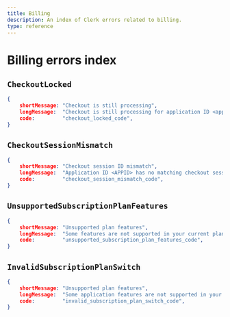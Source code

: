 ```yaml
---
title: Billing
description: An index of Clerk errors related to billing.
type: reference
---
```


# Billing errors index

## `CheckoutLocked`

```json
{
    shortMessage: "Checkout is still processing",
    longMessage:  "Checkout is still processing for application ID <appID>",
    code:         "checkout_locked_code",
}
```

## `CheckoutSessionMismatch`

```json
{
    shortMessage: "Checkout session ID mismatch",
    longMessage:  "Application ID <APPID> has no matching checkout session ID <SESSID>",
    code:         "checkout_session_mismatch_code",
}
```

## `UnsupportedSubscriptionPlanFeatures`

```json
{
    shortMessage: "Unsupported plan features",
    longMessage:  "Some features are not supported in your current plan. Upgrade your subscription to unlock them.",
    code:         "unsupported_subscription_plan_features_code",
}
```

## `InvalidSubscriptionPlanSwitch`

```json
{
    shortMessage: "Unsupported plan features",
    longMessage:  "Some application features are not supported in your new plan. Stay with your current plan to avoid breaking changes.",
    code:         "invalid_subscription_plan_switch_code",
}
```
